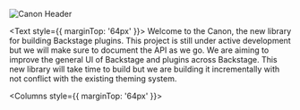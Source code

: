
![Canon Header](header.png)

<Unstyled>

<Text style={{ marginTop: '64px' }}>
  Welcome to the Canon, the new library for building Backstage plugins. This
  project is still under active development but we will make sure to document
  the API as we go. We are aiming to improve the general UI of Backstage and
  plugins across Backstage. This new library will take time to build but we are
  building it incrementally with not conflict with the existing theming system.
</Text>

<Columns style={{ marginTop: '64px' }}>
  <ComponentStatus
    name="Theming system"
    status="inProgress"
    link="/?path=/docs/theme--docs"
  />
  <ComponentStatus name="Storybook setup" status="inProgress" />
  <ComponentStatus name="Tokens" status="inProgress" />
  <ComponentStatus
    name="Box"
    status="inProgress"
    link="/?path=/docs/components-box--docs"
  />
  <ComponentStatus
    name="Button"
    status="inProgress"
    link="/?path=/docs/components-button--docs"
  />
  <ComponentStatus name="Input" status="notStarted" />
  <ComponentStatus name="Select" status="notStarted" />
  <ComponentStatus name="Checkbox" status="notStarted" />
  <ComponentStatus name="Radio" status="notStarted" />
  <ComponentStatus name="Switch" status="notStarted" />
  <ComponentStatus name="Tooltip" status="notStarted" />
  <ComponentStatus name="Header" status="notStarted" />
  <ComponentStatus name="Tabs" status="notStarted" />
</Columns>

</Unstyled>
